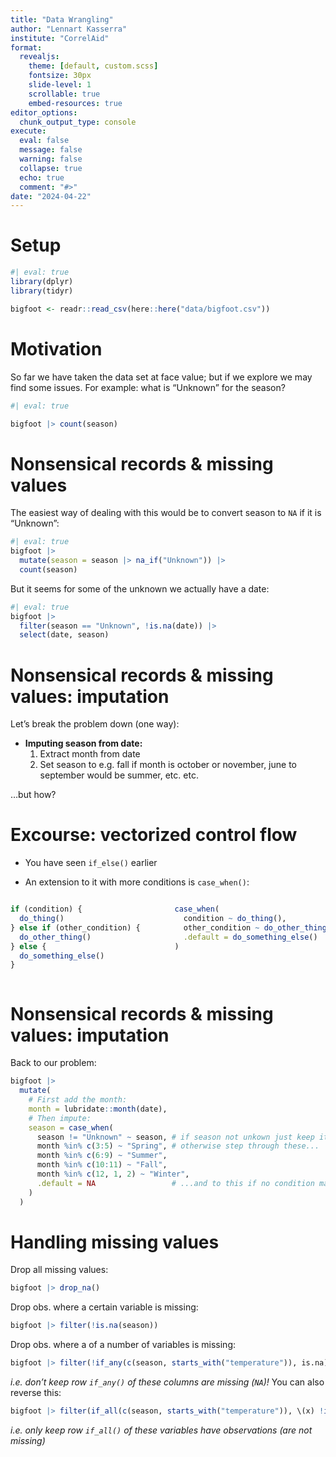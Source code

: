 ```yaml
---
title: "Data Wrangling"
author: "Lennart Kasserra"
institute: "CorrelAid"
format: 
  revealjs:
    theme: [default, custom.scss]
    fontsize: 30px
    slide-level: 1
    scrollable: true
    embed-resources: true
editor_options: 
  chunk_output_type: console
execute:
  eval: false
  message: false
  warning: false
  collapse: true
  echo: true
  comment: "#>"
date: "2024-04-22"
---
```


# Setup

```r
#| eval: true
library(dplyr)
library(tidyr)

bigfoot <- readr::read_csv(here::here("data/bigfoot.csv"))
```

# Motivation

So far we have taken the data set at face value; but if we explore we may find some issues. For example: what is "Unknown" for the season?

```r
#| eval: true

bigfoot |> count(season)
```

# Nonsensical records & missing values {.scrollable}

The easiest way of dealing with this would be to convert season to `NA` if it is "Unknown":

```r
#| eval: true
bigfoot |> 
  mutate(season = season |> na_if("Unknown")) |> 
  count(season)
```

But it seems for some of the unknown we actually have a date:

```r
#| eval: true
bigfoot |> 
  filter(season == "Unknown", !is.na(date)) |> 
  select(date, season)
```

# Nonsensical records & missing values: imputation

Let's break the problem down (one way):

* **Imputing season from date:**
  1. Extract month from date
  2. Set season to e.g. fall if month is october or november, june to september would be summer, etc. etc.
  
...but how?
  
# Excourse: vectorized control flow

* You have seen `if_else()` earlier 

* An extension to it with more conditions is `case_when()`:

:::: {.columns}

::: {.column width="50%"}

```r
if (condition) {
  do_thing()
} else if (other_condition) {
  do_other_thing()
} else {
  do_something_else()
}
```

:::

::: {.column width="50%"}

```r
case_when(
  condition ~ do_thing(),
  other_condition ~ do_other_thing(),
  .default = do_something_else()
)
```

:::

::::

# Nonsensical records & missing values: imputation

Back to our problem:

```r
bigfoot |> 
  mutate(
    # First add the month:
    month = lubridate::month(date),
    # Then impute:
    season = case_when(
      season != "Unknown" ~ season, # if season not unkown just keep it
      month %in% c(3:5) ~ "Spring", # otherwise step through these...
      month %in% c(6:9) ~ "Summer",
      month %in% c(10:11) ~ "Fall",
      month %in% c(12, 1, 2) ~ "Winter",
      .default = NA                 # ...and to this if no condition matches.
    )
  )
```

# Handling missing values {.scrollable}

Drop all missing values:

```r
bigfoot |> drop_na()
```

Drop obs. where a certain variable is missing:

```r
bigfoot |> filter(!is.na(season))
```

Drop obs. where a of a number of variables is missing:

```r
bigfoot |> filter(!if_any(c(season, starts_with("temperature")), is.na))
```

*i.e. don't keep row `if_any()` of these columns are missing (`NA`)!* You can also reverse this:

```r
bigfoot |> filter(if_all(c(season, starts_with("temperature")), \(x) !is.na(x)))
```

*i.e. only keep row `if_all()` of these variables have observations (are not missing)*